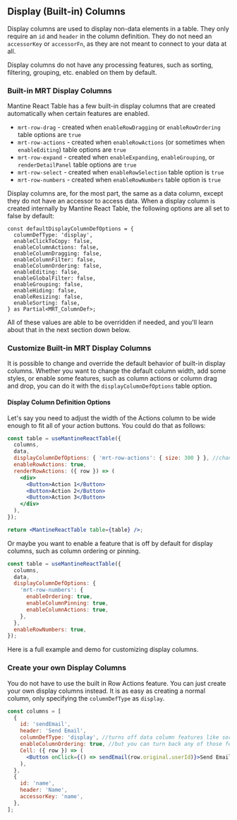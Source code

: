 
<Head>
  <title>{'Display (Built-in) Columns - Mantine React Table V2 Docs'}</title>
  <meta
    name="description"
    content="How to create or edit display columns in Mantine React Table"
  />
</Head>

## Display (Built-in) Columns

Display columns are used to display non-data elements in a table. They only require an `id` and `header` in the column definition. They do not need an `accessorKey` or `accessorFn`, as they are not meant to connect to your data at all.

Display columns do not have any processing features, such as sorting, filtering, grouping, etc. enabled on them by default.

### Built-in MRT Display Columns

Mantine React Table has a few built-in display columns that are created automatically when certain features are enabled.

- `mrt-row-drag` - created when `enableRowDragging` or `enableRowOrdering` table options are `true`
- `mrt-row-actions` - created when `enableRowActions` (or sometimes when `enableEditing`) table options are `true`
- `mrt-row-expand` - created when `enableExpanding`, `enableGrouping`, or `renderDetailPanel` table options are `true`
- `mrt-row-select` - created when `enableRowSelection` table option is `true`
- `mrt-row-numbers` - created when `enableRowNumbers` table option is `true`

Display columns are, for the most part, the same as a data column, except they do not have an accessor to access data. When a display column is created internally by Mantine React Table, the following options are all set to false by default:

```tsx
const defaultDisplayColumnDefOptions = {
  columnDefType: 'display',
  enableClickToCopy: false,
  enableColumnActions: false,
  enableColumnDragging: false,
  enableColumnFilter: false,
  enableColumnOrdering: false,
  enableEditing: false,
  enableGlobalFilter: false,
  enableGrouping: false,
  enableHiding: false,
  enableResizing: false,
  enableSorting: false,
} as Partial<MRT_ColumnDef>;
```

All of these values are able to be overridden if needed, and you'll learn about that in the next section down below.

### Customize Built-in MRT Display Columns

It is possible to change and override the default behavior of built-in display columns. Whether you want to change the default column width, add some styles, or enable some features, such as column actions or column drag and drop, you can do it with the `displayColumnDefOptions` table option.

#### Display Column Definition Options

Let's say you need to adjust the width of the Actions column to be wide enough to fit all of your action buttons. You could do that as follows:

```jsx
const table = useMantineReactTable({
  columns,
  data,
  displayColumnDefOptions: { 'mrt-row-actions': { size: 300 } }, //change width of actions column to 300px
  enableRowActions: true,
  renderRowActions: ({ row }) => (
    <div>
      <Button>Action 1</Button>
      <Button>Action 2</Button>
      <Button>Action 3</Button>
    </div>
  ),
});

return <MantineReactTable table={table} />;
```

Or maybe you want to enable a feature that is off by default for display columns, such as column ordering or pinning.

```jsx
const table = useMantineReactTable({
  columns,
  data,
  displayColumnDefOptions: {
    'mrt-row-numbers': {
      enableOrdering: true,
      enableColumnPinning: true,
      enableColumnActions: true,
    },
  },
  enableRowNumbers: true,
});
```

Here is a full example and demo for customizing display columns.

<Example />

### Create your own Display Columns

You do not have to use the built in Row Actions feature. You can just create your own display columns instead. It is as easy as creating a normal column, only specifying the `columnDefType` as `display`.

```jsx
const columns = [
  {
    id: 'sendEmail',
    header: 'Send Email',
    columnDefType: 'display', //turns off data column features like sorting, filtering, etc.
    enableColumnOrdering: true, //but you can turn back any of those features on if you want like this
    Cell: ({ row }) => (
      <Button onClick={() => sendEmail(row.original.userId)}>Send Email</Button>
    ),
  },
  {
    id: 'name',
    header: 'Name',
    accessorKey: 'name',
  },
];
```

